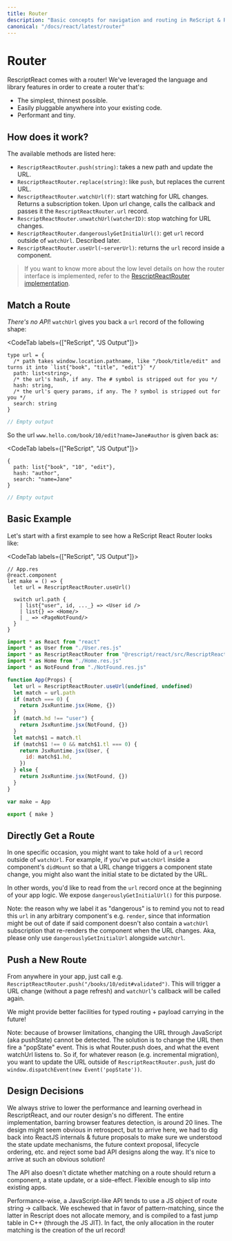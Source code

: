 ```yaml
---
title: Router
description: "Basic concepts for navigation and routing in ReScript & React"
canonical: "/docs/react/latest/router"
---
```


# Router

RescriptReact comes with a router! We've leveraged the language and library features in order to create a router that's:

- The simplest, thinnest possible.
- Easily pluggable anywhere into your existing code.
- Performant and tiny.

## How does it work?

The available methods are listed here:

- `RescriptReactRouter.push(string)`: takes a new path and update the URL.
- `RescriptReactRouter.replace(string)`: like `push`, but replaces the current URL.
- `RescriptReactRouter.watchUrl(f)`: start watching for URL changes. Returns a subscription token. Upon url change, calls the callback and passes it the `RescriptReactRouter.url` record.
- `RescriptReactRouter.unwatchUrl(watcherID)`: stop watching for URL changes.
- `RescriptReactRouter.dangerouslyGetInitialUrl()`: get `url` record outside of `watchUrl`. Described later.
- `RescriptReactRouter.useUrl(~serverUrl)`: returns the `url` record inside a component.

> If you want to know more about the low level details on how the router interface is implemented, refer to the [RescriptReactRouter implementation](https://github.com/rescript-lang/rescript-react/blob/master/src/RescriptReactRouter.res).

## Match a Route

_There's no API_! `watchUrl` gives you back a `url` record of the following shape:

<CodeTab labels={["ReScript", "JS Output"]}>

```res prelude
type url = {
  /* path takes window.location.pathname, like "/book/title/edit" and turns it into `list{"book", "title", "edit"}` */
  path: list<string>,
  /* the url's hash, if any. The # symbol is stripped out for you */
  hash: string,
  /* the url's query params, if any. The ? symbol is stripped out for you */
  search: string
}
```

```js
// Empty output
```

</CodeTab>

So the url `www.hello.com/book/10/edit?name=Jane#author` is given back as:

<CodeTab labels={["ReScript", "JS Output"]}>

```res prelude
{
  path: list{"book", "10", "edit"},
  hash: "author",
  search: "name=Jane"
}
```

```js
// Empty output
```

</CodeTab>

## Basic Example

Let's start with a first example to see how a ReScript React Router looks like:

<CodeTab labels={["ReScript", "JS Output"]}>

```res
// App.res
@react.component
let make = () => {
  let url = RescriptReactRouter.useUrl()

  switch url.path {
    | list{"user", id, ..._} => <User id />
    | list{} => <Home/>
    | _ => <PageNotFound/>
  }
}
```

```js
import * as React from "react"
import * as User from "./User.res.js"
import * as RescriptReactRouter from "@rescript/react/src/RescriptReactRouter.res.js"
import * as Home from "./Home.res.js"
import * as NotFound from "./NotFound.res.js"

function App(Props) {
  let url = RescriptReactRouter.useUrl(undefined, undefined)
  let match = url.path
  if (match === 0) {
    return JsxRuntime.jsx(Home, {})
  }
  if (match.hd !== "user") {
    return JsxRuntime.jsx(NotFound, {})
  }
  let match$1 = match.tl
  if (match$1 !== 0 && match$1.tl === 0) {
    return JsxRuntime.jsx(User, {
      id: match$1.hd,
    })
  } else {
    return JsxRuntime.jsx(NotFound, {})
  }
}

var make = App

export { make }
```

</CodeTab>

## Directly Get a Route

In one specific occasion, you might want to take hold of a `url` record outside of `watchUrl`. For example, if you've put `watchUrl` inside a component's `didMount` so that a URL change triggers a component state change, you might also want the initial state to be dictated by the URL.

In other words, you'd like to read from the `url` record once at the beginning of your app logic. We expose `dangerouslyGetInitialUrl()` for this purpose.

Note: the reason why we label it as "dangerous" is to remind you not to read this `url` in any arbitrary component's e.g. `render`, since that information might be out of date if said component doesn't also contain a `watchUrl` subscription that re-renders the component when the URL changes. Aka, please only use `dangerouslyGetInitialUrl` alongside `watchUrl`.

## Push a New Route

From anywhere in your app, just call e.g. `RescriptReactRouter.push("/books/10/edit#validated")`. This will trigger a URL change (without a page refresh) and `watchUrl`'s callback will be called again.

We might provide better facilities for typed routing + payload carrying in the future!

Note: because of browser limitations, changing the URL through JavaScript (aka pushState) cannot be detected. The solution is to change the URL then fire a "popState" event. This is what Router.push does, and what the event watchUrl listens to.
So if, for whatever reason (e.g. incremental migration), you want to update the URL outside of `RescriptReactRouter.push`, just do `window.dispatchEvent(new Event('popState'))`.

## Design Decisions

We always strive to lower the performance and learning overhead in RescriptReact, and our router design's no different. The entire implementation, barring browser features detection, is around 20 lines. The design might seem obvious in retrospect, but to arrive here, we had to dig back into ReactJS internals & future proposals to make sure we understood the state update mechanisms, the future context proposal, lifecycle ordering, etc. and reject some bad API designs along the way. It's nice to arrive at such an obvious solution!

The API also doesn't dictate whether matching on a route should return a component, a state update, or a side-effect. Flexible enough to slip into existing apps.

Performance-wise, a JavaScript-like API tends to use a JS object of route string -> callback. We eschewed that in favor of pattern-matching, since the latter in Rescript does not allocate memory, and is compiled to a fast jump table in C++ (through the JS JIT). In fact, the only allocation in the router matching is the creation of the url record!
